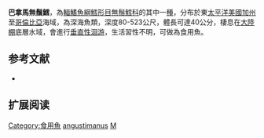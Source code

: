 {{Speciesbox
| name = 巴拿馬無鬚鱈
| status = LC
| status_system = IUCN3.1
| image = 
| genus = Merluccius
| species = angustimanus
| authority = [[Garman|Garman]], 1899
| synonyms = *''Merluccius angusticeps'', Hildebrand, 1946
}}
'''巴拿馬無鬚鱈'''，為[[輻鰭魚綱|輻鰭魚綱]][[鱈形目|鱈形目]][[無鬚鱈科|無鬚鱈科]]的其中一[[種|種]]，分布於東[[太平洋|太平洋]][[美國|美國]][[加州|加州]]至[[哥倫比亞|哥倫比亞]]海域，為深海魚類，深度80-523公尺，體長可達40公分，棲息在[[大陸棚|大陸棚]]底層水域，會進行[[垂直性洄游|垂直性洄游]]，生活習性不明，可做為食用魚。

==参考文献==
*{{FishBase_species|genus=Merluccius|species=angustimanus|year=2016|month=2}}

== 扩展阅读 ==
{{refbegin}}
{{wikispecies-inline|Merluccius angustimanus|巴拿馬無鬚鱈}}
{{refend}}
{{Taxonbar|from=Q2499170}}

[[Category:食用魚|Category:食用魚]]
[[Category:無鬚鱈屬|angustimanus]]
[[Category:1899年描述的鱼类|M]]


{{鱈形目小作品}}